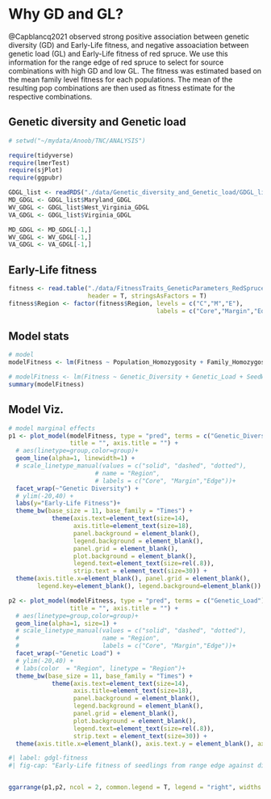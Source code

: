 # Why GD and GL?   

@Capblancq2021 observed strong positive association between genetic diversity (GD) and Early-Life fitness, and negative assoaciation between genetic load (GL) and Early-Life fitness of red spruce. We use this information for the range edge of red spruce to select for source combinations with high GD and low GL. The fitness was estimated based on the mean family level fitness for each populations. The mean of the resulting pop combinations are then used as fitness estimate for the respective combinations.      



## Genetic diversity and Genetic load   
```r
# setwd("~/mydata/Anoob/TNC/ANALYSIS")
```

```r
require(tidyverse)
require(lmerTest)
require(sjPlot)
require(ggpubr)
```

```r
GDGL_list <- readRDS("./data/Genetic_diversity_and_Genetic_load/GDGL_list")
MD_GDGL <- GDGL_list$Maryland_GDGL
WV_GDGL <- GDGL_list$West_Virginia_GDGL
VA_GDGL <- GDGL_list$Virginia_GDGL

MD_GDGL <- MD_GDGL[-1,]
WV_GDGL <- WV_GDGL[-1,]
VA_GDGL <- VA_GDGL[-1,]
```

## Early-Life fitness 
```r
fitness <- read.table("./data/FitnessTraits_GeneticParameters_RedSpruce.txt",
                      header = T, stringsAsFactors = T)
fitness$Region <- factor(fitness$Region, levels = c("C","M","E"),
                                         labels = c("Core","Margin","Edge"))
```

## Model stats
```r
# model
modelFitness <- lm(Fitness ~ Population_Homozygosity + Family_Homozygosity + Genetic_Diversity + Genetic_Load + SeedWeight, data=fitness %>% filter(Region=="Edge"))

# modelFitness <- lm(Fitness ~ Genetic_Diversity + Genetic_Load + SeedWeight + Region + Region*Genetic_Diversity + Region*Genetic_Load, data=fitness)
summary(modelFitness)
```

## Model Viz.
```r
# model marginal effects
p1 <- plot_model(modelFitness, type = "pred", terms = c("Genetic_Diversity"),
                 title = "", axis.title = "") + 
  # aes(linetype=group,color=group)+
  geom_line(alpha=1, linewidth=1) +
  # scale_linetype_manual(values = c("solid", "dashed", "dotted"),
                        # name = "Region", 
                        # labels = c("Core", "Margin","Edge"))+ 
  facet_wrap(~"Genetic Diversity") + 
  # ylim(-20,40) + 
  labs(y="Early-Life Fitness")+
  theme_bw(base_size = 11, base_family = "Times") +
            theme(axis.text=element_text(size=14), 
                  axis.title=element_text(size=18),
                  panel.background = element_blank(), 
                  legend.background = element_blank(), 
                  panel.grid = element_blank(), 
                  plot.background = element_blank(), 
                  legend.text=element_text(size=rel(.8)), 
                  strip.text = element_text(size=30)) +
  theme(axis.title.x=element_blank(), panel.grid = element_blank(),
        legend.key=element_blank(), legend.background=element_blank())

p2 <- plot_model(modelFitness, type = "pred", terms = c("Genetic_Load"), 
                 title = "", axis.title = "") + 
  # aes(linetype=group,color=group)+
  geom_line(alpha=1, size=1) +
  # scale_linetype_manual(values = c("solid", "dashed", "dotted"),
  #                       name = "Region", 
  #                       labels = c("Core", "Margin","Edge"))+
  facet_wrap(~"Genetic Load") + 
  # ylim(-20,40) + 
  # labs(color  = "Region", linetype = "Region")+
  theme_bw(base_size = 11, base_family = "Times") +
            theme(axis.text=element_text(size=14), 
                  axis.title=element_text(size=18),
                  panel.background = element_blank(), 
                  legend.background = element_blank(), 
                  panel.grid = element_blank(), 
                  plot.background = element_blank(), 
                  legend.text=element_text(size=rel(.8)), 
                  strip.text = element_text(size=30)) +
  theme(axis.title.x=element_blank(), axis.text.y = element_blank(), axis.ticks.y = element_blank(), panel.grid = element_blank())
```


```r
#| label: gdgl-fitness
#| fig-cap: "Early-Life fitness of seedlings from range edge against different genetic metrics"


ggarrange(p1,p2, ncol = 2, common.legend = T, legend = "right", widths = c(1.1,1,1,1))

```